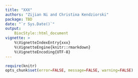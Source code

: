 ```yaml
---
title: "XXX"
authors: "Zijian Ni and Christina Kendziorski"
package: TBD
date: "`r Sys.Date()`"
output: 
    BiocStyle::html_document
vignette: >
    %\VignetteIndexEntry{xxx}
    %\VignetteEngine{knitr::rmarkdown}
    %\VignetteEncoding{UTF-8}  
---
```



```r
require(knitr)
opts_chunk$set(error=FALSE, message=FALSE, warning=FALSE)
```


<!-- # Introduction -->

<!-- Droplet-based single-cell RNA sequencing (scRNA-seq) is a powerful and widely-used approach for profiling genome-wide gene expression  -->
<!-- in individual cells. Current commercial droplet-based technologies such as 10X Genomics utilize gel beads, each containing  -->
<!-- oligonucleotide indexes made up of bead-specific barcodes combined with unique molecular identifiers (UMIs) and oligo-dT tags  -->
<!-- to prime polyadenylated RNA. Single cells of interest are combined with reagents in one channel of a microfluidic chip,  -->
<!-- and gel beads in another, to form gel-beads in emulsion, or GEMs. Oligonucleotide indexes bind polyadenylated RNA within each GEM  -->
<!-- reaction vesicle before gel beads are dissolved releasing the bound oligos into solution for reverse transcription.  -->
<!-- By design, each resulting cDNA molecule contains a UMI and a GEM-specific barcode that, ideally, -->
<!-- tags mRNA from an individual cell, but this is often not the case in practice.  To distinguish true cells from background barcodes in -->
<!-- droplet-based single cell RNA-seq experiments, we introduce **CB2** and `scCB2`, its corresponding R package. -->

<!-- **CB2** extends the EmptyDrops approach by introducing a clustering step that groups similar barcodes and  -->
<!-- then conducts a statistical test to identify groups with expression distributions that vary from the background. -->
<!-- While advantages are expected in many settings, users will benefit from  -->
<!-- noting that **CB2** does not test for doublets or multiplets and, consequently, some of the high count identifications  -->
<!-- may consist of two or more cells. Methods for identifying multiplets may prove useful after applying **CB2**.  -->
<!-- It is also important to note that any method for distinguishing cells from background barcodes is technically correct in  -->
<!-- identifying low-quality cells given that damaged cells exhibit expression profiles that differ from the background.  -->
<!-- Specifically, mitochondrial gene expression is often high in damaged cells. -->
<!-- Such cells are typically not of interest in downstream analysis and should therefore be removed.  -->
<!-- The GetCellMat function in `scCB2` may be used toward this end. -->

<!-- # Quick Start -->

<!-- ## Installation -->

<!-- Install from Bioconductor: -->

<!-- ```{r, eval=FALSE} -->
<!-- if (!requireNamespace("BiocManager", quietly = TRUE)) -->
<!--     install.packages("BiocManager") -->

<!-- BiocManager::install("scCB2") -->

<!-- ``` -->

<!-- ## All-in-one function -->

<!-- `QuickCB2` is an all-in-one function to apply CB2 on 10x Cell Ranger raw data and get a matrix of real cells identified by CB2 under default settings. By specifying `AsSeurat = TRUE`, a Seurat object is returned so that users can directly apply the Seurat pipeline for downstream analyses. -->

<!-- Usage:  -->
<!-- ```{r, eval=FALSE} -->
<!-- library(scCB2) -->

<!-- # If raw data has three separate files within one directory -->
<!-- # and you want to control FDR at the default 1%: -->
<!-- RealCell <-  QuickCB2(dir = "/path/to/raw/data/directory") -->

<!-- # If raw data is in HDF5 format and  -->
<!-- # you'd like a Seurat object under default FDR threshold: -->
<!-- RealCell_S <-  QuickCB2(h5file = "/path/to/raw/data/HDF5",  -->
<!--                         AsSeurat = TRUE) -->
<!-- ``` -->

<!-- An example illustrating how it works and what the final output looks like can be found at the end of *Detailed Steps*. -->

<!-- ## Running Speed -->

<!-- The computational speed is related to the size and structure of input datasets. As a reference, scCB2 running on a medium-size dataset (around 30,000 genes and 8,000 cells after cell calling) using 6 cores takes less than 10 minutes. -->

<!-- ## Saving a sparse matrix to 10x format -->

<!-- For users who would like to save the CB2 output cell matrix to 10x format (e.g. "matrix.mtx", "barcodes.tsv" and "genes.tsv"), there are existing packages to help. For example in package `DropletUtils`: -->

<!-- ```{r, eval=FALSE} -->
<!-- DropletUtils::write10xCounts(path = "/path/to/save/data", -->
<!--                              x = RealCell) -->
<!-- ``` -->

<!-- # Detailed Steps -->

<!-- ## Read count matrix from 10x output raw data -->

<!-- Currently, the most widely-used droplet-based protocol is 10x Chromium. Our package provides functions to directly read 10x Cell Ranger output files and generate a feature-by-barcode count matrix that may be read into R. Public 10x datasets can be found [here](https://www.10xgenomics.com/resources/datasets).  -->

<!-- Our package contains a small subset of 10x data, `mbrainSub`, corresponding to the first 50,000 barcodes of [1k Brain Cells from an E18 Mouse](http://cf.10xgenomics.com/samples/cell-exp/2.1.0/neurons_900/neurons_900_raw_gene_bc_matrices.tar.gz). -->

<!-- We first generate 10x output files of `mbrainSub`, then read it using our built-in functions. -->

<!-- ```{r} -->
<!-- library(scCB2) -->
<!-- library(SummarizedExperiment) -->

<!-- data(mbrainSub) -->

<!-- data.dir <- file.path(tempdir(),"CB2_example") -->
<!-- DropletUtils::write10xCounts(data.dir, -->
<!--                              mbrainSub, -->
<!--                              version = "3") -->

<!-- list.files(data.dir) -->
<!-- ``` -->

<!-- For Cell Ranger version <3, the raw data from 10x Cell Ranger output contains "barcodes.tsv", "genes.tsv" and "matrix.mtx". For Cell Ranger version >=3, the output files are "barcodes.tsv.gz", "features.tsv.gz" and "matrix.mtx.gz". We now read these files back into R and compare with original data matrix. -->

<!-- ```{r} -->
<!-- mbrainSub_2 <- Read10xRaw(data.dir) -->
<!-- identical(mbrainSub, mbrainSub_2) -->
<!-- ``` -->

<!-- If raw data is not from the 10x Chromium pipeline, a user may manually create the feature-by-barcode count matrix with rows representing genes and columns representing barcodes. Gene and barcode IDs should be unique. The format of the count matrix can be either a sparse matrix or standard matrix. -->

<!-- ## Run **CB2** to distinguish real cells from empty droplets -->

<!-- The main function `CB2FindCell` takes a raw count matrix as input and returns real cells, test statistics, and p-values. Now we apply `CB2FindCell` on `mbrainSub`, controlling FDR at 0.01 level (Default), assuming all barcodes with total count less than or equal to 100 are background empty droplets (Default), using 2 cores parallel computation (Default: number of total cores in the machine minus 2). For detailed information, see `?CB2FindCell`. -->

<!-- ```{r} -->
<!-- CBOut <- CB2FindCell(mbrainSub, Ncores = 2) -->
<!-- str(assay(CBOut)) # cell matrix -->
<!-- str(metadata(CBOut)) # test statistics, p-values, etc -->
<!-- ``` -->

<!-- ## Extract real cell matrix -->

<!-- If readers are not interested in the output testing information, `GetCellMat` can extract the real cell matrix directly from `CB2FindCell` output. It also provides a filtering option to remove broken cells based on the proportion of mitochondrial gene expressions. Now we apply `GetCellMat` on `CBOut`, filtering out cells whose mitochondrial proportions are greater than 0.25 (Default: 1, No filtering). -->

<!-- ```{r} -->
<!-- RealCell <- GetCellMat(CBOut, MTfilter = 0.25) -->
<!-- str(RealCell) -->
<!-- ``` -->

<!-- ## Downstream analysis -->

<!-- After `CB2` pre-processing, the real cell matrix is still in matrix format, so it can be directly used in downstream statistical analyses. For example, if we want to use the *Seurat* pipeline, we can easily create a Seurat object using -->

<!-- ```{r} -->
<!-- SeuratObj <- Seurat::CreateSeuratObject(counts = RealCell,  -->
<!--                                         project = "mbrain_example") -->
<!-- SeuratObj -->
<!-- ``` -->

<!-- ## All-in-one function -->

<!-- Under default parameters, we can directly use the all-in-one function `QuickCB2` to get the real cell matrix from 10x raw data.  -->

<!-- ```{r} -->
<!-- RealCell_Quick <- QuickCB2(dir = data.dir, Ncores = 2) -->
<!-- str(RealCell_Quick) -->
<!-- ``` -->

<!-- Now it's ready for downstream analysis such as normalization and clustering. Example Seurat tutorial: https://satijalab.org/seurat/v3.1/pbmc3k_tutorial.html -->

<!-- # Session Information -->
<!-- ```{r} -->
<!-- sessionInfo() -->
<!-- ``` -->

<!-- # Citation -->

<!-- Ni, Z., Chen, S., Brown, J., & Kendziorski, C. (2020). CB2 improves power of cell detection in droplet-based single-cell RNA sequencing data. Genome Biology, 21(1), 137. https://doi.org/10.1186/s13059-020-02054-8 -->
